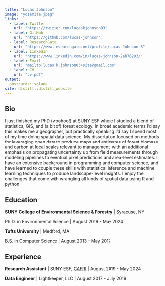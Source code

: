 ```yaml
---
title: "Lucas Johnson"
image: "yosemite.jpeg"
links:
  - label: Twitter
    url: "https://twitter.com/lucaskjohnson03"
  - label: GitHub
    url: "https://github.com/lucas-johnson"
  - label: ResearchGate
    url: "https://www.researchgate.net/profile/Lucas-Johnson-8"
  - label: LinkedIn
    url: "https://www.linkedin.com/in/lucas-johnson-2ab76293/"
  - label: Email
    url: "mailto:lucas.k.johnson03+site@gmail.com"
  - label: CV
    url: "cv.pdf"
output:
  postcards::solana
site: distill::distill_website
---
```

 
## Bio

I just finished my PhD (woohoo!) at SUNY ESF where I studied a blend of statistics, GIS, and (a bit of) forest ecology. In broad academic terms I'd say this makes me a geographer, but practically speaking I'd say I spend most of my time doing spatial data science.
My dissertation focused on methods for leveraging open data to produce maps and estimates of forest
biomass and carbon at local scales relevant to management, with an additional emphasis on propagating uncertainty up from field measurements through modeling pipelines to eventual pixel predictions and area-level estimates.
I have an extensive background in programming and computer science, and have learned to couple these skills with statistical inference and machine 
learning techniques to produce landscape-level insights. 
I enjoy the challenges that come with wrangling all kinds of spatial data using
R and python. 


## Education

**SUNY College of Environmental Science & Forestry** | Syracuse, NY

Ph.D. in Environmental Science | August 2019 - May 2024

**Tufts University** | Medford, MA 

B.S. in Computer Science | August 2013 - May 2017

## Experience

**Research Assistant** | SUNY ESF, [CAFRI](http://cafri-ny.org/) | August 2019 - May 2024

**Data Engineer** | Lightkeeper, LLC | August 2017 - July 2019
